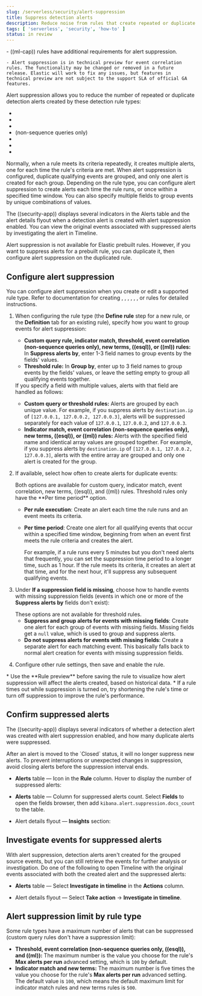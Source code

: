 ```yaml
---
slug: /serverless/security/alert-suppression
title: Suppress detection alerts
description: Reduce noise from rules that create repeated or duplicate alerts.
tags: [ 'serverless', 'security', 'how-to' ]
status: in review
---
```


<DocBadge template="technical preview" />
<div id="alert-suppression"></div>

<DocCallOut color="warning" title="Requirements and notice">
    - ((ml-cap)) rules have <DocLink slug="/serverless/security/ml-requirements">additional requirements</DocLink> for alert suppression.

    - Alert suppression is in technical preview for event correlation rules. The functionality may be changed or removed in a future release. Elastic will work to fix any issues, but features in technical preview are not subject to the support SLA of official GA features.
</DocCallOut>

Alert suppression allows you to reduce the number of repeated or duplicate detection alerts created by these detection rule types:

* <DocLink slug="/serverless/security/rules-create" section="create-custom-rule" text="Custom query" />
* <DocLink slug="/serverless/security/rules-create" section="create-threshold-rule" text="Threshold" />
* <DocLink slug="/serverless/security/rules-create" section="create-indicator-rule" text="Indicator match" />
* <DocLink slug="/serverless/security/rules-create" section="create-eql-rule" text="Event correlation" /> (non-sequence queries only)
* <DocLink slug="/serverless/security/rules-create" section="create-new-terms-rule" text="New terms" />
* <DocLink slug="/serverless/security/rules-create" section="create-esql-rule" text="ES|QL" />
* <DocLink slug="/serverless/security/rules-create" section="create-ml-rule" text="Machine learning" />

Normally, when a rule meets its criteria repeatedly, it creates multiple alerts, one for each time the rule's criteria are met. When alert suppression is configured, duplicate qualifying events are grouped, and only one alert is created for each group. Depending on the rule type, you can configure alert suppression to create alerts each time the rule runs, or once within a specified time window. You can also specify multiple fields to group events by unique combinations of values.

The ((security-app)) displays several indicators in the Alerts table and the alert details flyout when a detection alert is created with alert suppression enabled. You can view the original events associated with suppressed alerts by investigating the alert in Timeline.

<DocCallOut title="Note">
Alert suppression is not available for Elastic prebuilt rules. However, if you want to suppress alerts for a prebuilt rule, you can duplicate it, then configure alert suppression on the duplicated rule.
</DocCallOut>

## Configure alert suppression

You can configure alert suppression when you create or edit a supported rule type. Refer to documentation for creating <DocLink slug="/serverless/security/rules-create" section="create-custom-rule" text="custom query"/>, <DocLink slug="/serverless/security/rules-create" section="create-threshold-rule" text="threshold"/>, <DocLink slug="/serverless/security/rules-create" section="create-indicator-rule" text="indicator match"/>, <DocLink slug="/serverless/security/rules-create" section="create-eql-rule" text="event correlation"/>, <DocLink slug="/serverless/security/rules-create" section="create-new-terms-rule" text="new terms" />, <DocLink slug="/serverless/security/rules-create" section="create-esql-rule" text="ES|QL" />, or <DocLink slug="/serverless/security/rules-create" section="create-ml-rule" text="machine learning" /> rules for detailed instructions.

1. When configuring the rule type (the **Define rule** step for a new rule, or the **Definition** tab for an existing rule), specify how you want to group events for alert suppression:

    * **Custom query rule, indicator match, threshold, event correlation (non-sequence queries only), new terms, ((esql)), or ((ml)) rules:** In **Suppress alerts by**, enter 1-3 field names to group events by the fields' values.  
    * **Threshold rule:** In **Group by**, enter up to 3 field names to group events by the fields' values, or leave the setting empty to group all qualifying events together. 

    <DocCallOut title="Note">  
    If you specify a field with multiple values, alerts with that field are handled as follows:

    * **Custom query or threshold rules:** Alerts are grouped by each unique value. For example, if you suppress alerts by `destination.ip` of `[127.0.0.1, 127.0.0.2, 127.0.0.3]`, alerts will be suppressed separately for each value of `127.0.0.1`, `127.0.0.2`, and `127.0.0.3`. 
    * **Indicator match, event correlation (non-sequence queries only), new terms, ((esql)), or ((ml)) rules:** Alerts with the specified field name and identical array values are grouped together. For example, if you suppress alerts by `destination.ip` of `[127.0.0.1, 127.0.0.2, 127.0.0.3]`, alerts with the entire array are grouped and only one alert is created for the group. 

    </DocCallOut>

1. If available, select how often to create alerts for duplicate events:

     <DocCallOut title="NOTE">
     Both options are available for custom query, indicator match, event correlation, new terms, ((esql)), and ((ml)) rules. Threshold rules only have the **Per time period** option. 
     </DocCallOut>

    * **Per rule execution**: Create an alert each time the rule runs and an event meets its criteria. 
    * **Per time period**: Create one alert for all qualifying events that occur within a specified time window, beginning from when an event first meets the rule criteria and creates the alert. 

        For example, if a rule runs every 5 minutes but you don't need alerts that frequently, you can set the suppression time period to a longer time, such as 1 hour. If the rule meets its criteria, it creates an alert at that time, and for the next hour, it'll suppress any subsequent qualifying events.

        <DocImage size="l" url="../images/alert-suppression/-detections-alert-suppression-options.png" alt="Alert suppression options" />

1. Under **If a suppression field is missing**, choose how to handle events with missing suppression fields (events in which one or more of the **Suppress alerts by** fields don't exist):

     <DocCallOut title="NOTE">
     These options are not available for threshold rules. 
     </DocCallOut>

    * **Suppress and group alerts for events with missing fields**: Create one alert for each group of events with missing fields. Missing fields get a `null` value, which is used to group and suppress alerts. 
    * **Do not suppress alerts for events with missing fields**: Create a separate alert for each matching event. This basically falls back to normal alert creation for events with missing suppression fields.

1. Configure other rule settings, then save and enable the rule.

<DocCallOut title="Tips">
* Use the **Rule preview** before saving the rule to visualize how alert suppression will affect the alerts created, based on historical data.
* If a rule times out while suppression is turned on, try shortening the rule's <DocLink slug="/serverless/security/rules-create" section="rule-schedule" text="look-back"/> time or turn off suppression to improve the rule's performance.
</DocCallOut>

## Confirm suppressed alerts

The ((security-app)) displays several indicators of whether a detection alert was created with alert suppression enabled, and how many duplicate alerts were suppressed.

<DocCallOut title="Important" color="warning">
After an alert is moved to the `Closed` status, it will no longer suppress new alerts. To prevent interruptions or unexpected changes in suppression, avoid closing alerts before the suppression interval ends.
</DocCallOut>

* **Alerts** table — Icon in the **Rule** column. Hover to display the number of suppressed alerts:

    <DocImage size="xl" url="../images/alert-suppression/-detections-suppressed-alerts-table.png" alt="Suppressed alerts icon and tooltip in Alerts table" />

* **Alerts** table — Column for suppressed alerts count. Select **Fields** to open the fields browser, then add `kibana.alert.suppression.docs_count` to the table.

    <DocImage size="xl" url="../images/alert-suppression/-detections-suppressed-alerts-table-column.png" alt="Suppressed alerts count field column in Alerts table" />

* Alert details flyout — **Insights** section:

    <DocImage size="xl" url="../images/alert-suppression/-detections-suppressed-alerts-details.png" alt="Suppressed alerts Insights section in alert details flyout" />

## Investigate events for suppressed alerts

With alert suppression, detection alerts aren't created for the grouped source events, but you can still retrieve the events for further analysis or investigation. Do one of the following to open Timeline with the original events associated with both the created alert and the suppressed alerts:

* **Alerts** table — Select **Investigate in timeline** in the **Actions** column.

    <DocImage size="m" url="../images/alert-suppression/-detections-timeline-button.png" alt="Investigate in timeline button"/>

* Alert details flyout — Select **Take action** → **Investigate in timeline**.

## Alert suppression limit by rule type

Some rule types have a maximum number of alerts that can be suppressed (custom query rules don't have a suppression limit):

* **Threshold, event correlation (non-sequence queries only, ((esql)), and ((ml)):** The maximum number is the value you choose for the rule's **Max alerts per run** <DocLink slug="/serverless/security/rules-create" section="rule-ui-advanced-params">advanced setting</DocLink>, which is `100` by default.
* **Indicator match and new terms:** The maximum number is five times the value you choose for the rule's **Max alerts per run** <DocLink slug="/serverless/security/rules-create" section="rule-ui-advanced-params">advanced setting</DocLink>. The default value is `100`, which means the default maximum limit for indicator match rules and new terms rules is `500`.